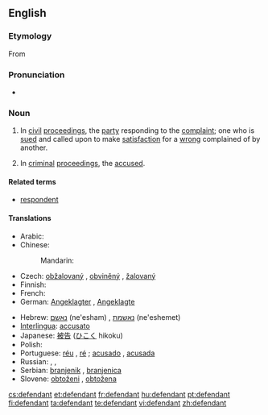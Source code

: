 ==English==
{{wikipedia}}

===Etymology===
From {{suffix|defend|ant}}

===Pronunciation===
* {{audio|en-us-defendant.ogg|Audio (US)}}

===Noun===
{{en-noun}}

# {{legal}} In [[civil]] [[proceedings]], the [[party]] responding to the [[complaint]]; one who is [[sued]] and called upon to make [[satisfaction]] for a [[wrong]] complained of by another.
# {{legal}} In [[criminal]] [[proceedings]], the [[accused]].

====Related terms====
* [[respondent]]

====Translations====
{{trans-top|person prosecuted or sued}}
* Arabic: {{t|ar|مدعى عليه|m|tr=mudda`iy `alayhi|sc=Arab}}
* Chinese:
*: Mandarin: {{zh-zh-p|被告|bèigào}}
* Czech: [[obžalovaný]] {{m}}, [[obviněný]] {{m}}, [[žalovaný]] {{m}}
* Finnish: {{t+|fi|vastaaja}}
* French: {{t+|fr|inculpé}}
* German: [[Angeklagter]] {{m}}, [[Angeklagte]] {{f}}
{{trans-mid}}
* Hebrew: [[נאשם]] (ne'esham) {{m}}, [[נאשמת]] (ne'eshemet) {{f}}
* [[Interlingua]]: [[accusato]]
* Japanese: [[被告]] ([[ひこく]] hikoku)
* Polish: {{t+|pl|oskarżony|m}}
* Portuguese: [[réu]] {{m}}, [[ré]] {{f}}; [[acusado]] {{m}}, [[acusada]] {{f}}
* Russian: {{t+|ru|обвиняемый|m|tr=obvinjájemyj|sc=Cyrl}}, {{t+|ru|ответчик|m|tr=otvétčik|sc=Cyrl}}, {{t+|ru|подсудимый|m|tr=podsudímyj|sc=Cyrl}}
* Serbian: [[branjenik]] {{m}}, [[branjenica]] {{f}}
* Slovene: [[obtoženi]] {{m}}, [[obtožena]] {{f}}
{{trans-bottom}}

[[cs:defendant]]
[[et:defendant]]
[[fr:defendant]]
[[hu:defendant]]
[[pt:defendant]]
[[fi:defendant]]
[[ta:defendant]]
[[te:defendant]]
[[vi:defendant]]
[[zh:defendant]]